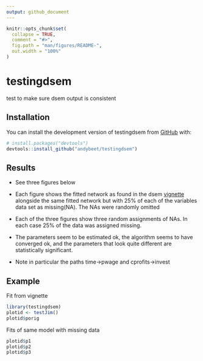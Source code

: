 ```yaml
---
output: github_document
---
```


<!-- README.md is generated from README.Rmd. Please edit that file -->

```r
knitr::opts_chunk$set(
  collapse = TRUE,
  comment = "#>",
  fig.path = "man/figures/README-",
  out.width = "100%"
)
```

# testingdsem

<!-- badges: start -->
<!-- badges: end -->

test to make sure dsem output is consistent

## Installation

You can install the development version of testingdsem from [GitHub](https://github.com/) with:

``` r
# install.packages("devtools")
devtools::install_github("andybeet/testingdsem")
```

## Results

* See three figures below
* Each figure shows the fitted network as found in the dsem [vignette](https://james-thorson-noaa.github.io/dsem/articles/vignette.html#comparison-with-dynamic-linear-models) alongside the same fitted network but with 25% of each of the variables data set as missing(NA). The NAs were randomly omitted

* Each of the three figures show three random assignments of NAs. In each case 25% of the data was assigned missing.

* The parameters seem to be estimated ok, the algorithm seems to have converged ok, and the parameters that look quite different are statistically significant.

* Note in particular the paths time->pwage and cprofits->invest

## Example

Fit from vignette

```r
library(testingdsem)
plotid <- testJim()
plotid$porig

```


Fits of same model with missing data
```r
plotid$p1
plotid$p2
plotid$p3

```




